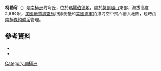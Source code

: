 {{coord|76|2|S|134|17|W|source:GNIS|display=title}}

'''柯勒穹'''（{{lang-en|Kohler Dome}}）是[[南極洲|南極洲]]的穹丘，位於[[瑪麗伯德地|瑪麗伯德地]]，處於[[莫爾頓山|莫爾頓山]]東部，海拔高度2,680米，[[美國地質調查局|美國地質調查局]]根據測量和[[美國海軍|美國海軍]]拍攝的空中照片繪入地圖，現時由[[南極條約體系|南極條約體系]]管理。

==參考資料==
*{{cite gnis | type = antarid | id = 8109| name = Kohler Dome | accessdate = 2013-05-13}}
*{{usgs-gazetteer|id=8109}}

{{DEFAULTSORT:Kohler Dome}}
[[Category:南極洲|Category:南極洲]]


{{MarieByrdLand-geo-stub}}